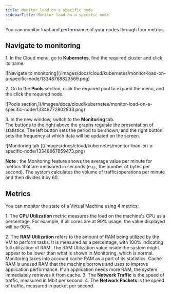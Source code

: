 ---
title: Monitor load on a specific node
sidebarTitle: Monitor load on a specific node
---

You can monitor load and performance of your nodes through four metrics.

## Navigate to monitoring

1\. In the Cloud menu, go to **Kubernetes**, find the required cluster and click its name.


<Frame>![Navigate to monitoring](/images/docs/cloud/kubernetes/monitor-load-on-a-specific-node/13348768823569.png)</Frame>



2\. Go to the **Pools** section, click the required pool to expand the menu, and the click the required node.


<Frame>![Pools section,](/images/docs/cloud/kubernetes/monitor-load-on-a-specific-node/13348772802833.png)</Frame>



3\. In the new window, switch to the **Monitoring** tab.  
The buttons to the right above the graphs regulate the presentation of statistics. The left button sets the period to be shown, and the right button sets the frequency at which data will be updated on the screen.


<Frame>![Monitoring tab.](/images/docs/cloud/kubernetes/monitor-load-on-a-specific-node/13348867859473.png)</Frame>



**Note** : the Monitoring feature shows the average value per minute for metrics that are measured in seconds (e.g., the number of bytes per second). The system calculates the volume of traffic/operations per minute and then divides it by 60.

## Metrics

You can monitor the state of a Virtual Machine using 4 metrics:

1\. The **CPU Utilization** metric measures the load on the machine's CPU as a percentage. For example, if all cores are at 90% usage, the value displayed will be 90%.

2\. The **RAM Utilization** refers to the amount of RAM being utilized by the VM to perform tasks. It is measured as a percentage, with 100% indicating full utilization of RAM. The RAM Utilization value inside the system might appear to be lower than what is shown in Monitoring, which is normal. Monitoring takes into account cache RAM as a part of its statistics. Cache RAM is unused RAM that the machine borrows and uses to improve application performance. If an application needs more RAM, the system immediately retrieves it from cache. 3\. The **Network Traffic** is the speed of traffic, measured in Mbit per second. 4\. The **Network Packets** is the speed of traffic, measured in packet per second.